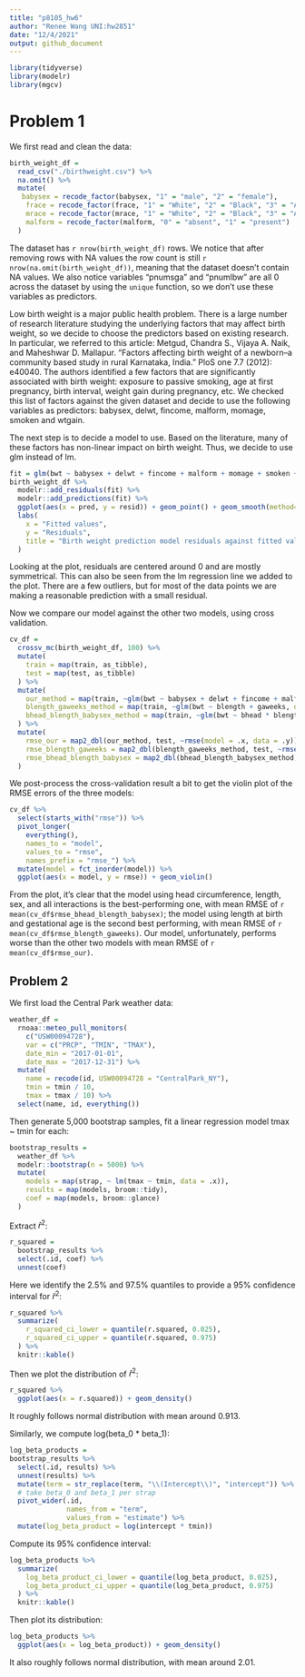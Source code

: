 ```yaml
---
title: "p8105_hw6"
author: "Renee Wang UNI:hw2851"
date: "12/4/2021"
output: github_document
---
```


```r
library(tidyverse)
library(modelr)
library(mgcv)
```
# Problem 1 

We first read and clean the data:
```r
birth_weight_df = 
  read_csv("./birthweight.csv") %>%
  na.omit() %>%
  mutate(
   babysex = recode_factor(babysex, "1" = "male", "2" = "female"),
    frace = recode_factor(frace, "1" = "White", "2" = "Black", "3" = "Asian", "4" = "Puerto Rican", "8" = "Other", "9" = "Unkown"),
    mrace = recode_factor(mrace, "1" = "White", "2" = "Black", "3" = "Asian", "4" = "Puerto Rican", "8" = "Other"),
    malform = recode_factor(malform, "0" = "absent", "1" = "present")
  )

```

The dataset has `r nrow(birth_weight_df)` rows. We notice that after removing rows with NA values the row count is still `r nrow(na.omit(birth_weight_df))`, meaning that the dataset doesn't contain NA values.
We also notice variables "pnumsga" and "pnumlbw" are all 0 across the dataset by using the `unique` function, so we don't use these variables as predictors.

Low birth weight is a major public health problem. There is a large number of research literature studying the underlying factors that may affect birth weight, so we decide to choose the predictors based on existing research.
In particular, we referred to this article: Metgud, Chandra S., Vijaya A. Naik, and Maheshwar D. Mallapur. "Factors affecting birth weight of a newborn–a community based study in rural Karnataka, India." PloS one 7.7 (2012): e40040.
The authors identified a few factors that are significantly associated with birth weight: exposure to passive smoking, age at first pregnancy, birth interval, weight gain during pregnancy, etc. We checked this list of factors against the given dataset and decide to use the following variables as predictors: babysex, delwt, fincome, malform, momage, smoken and wtgain.

The next step is to decide a model to use. Based on the literature, many of these factors has non-linear impact on birth weight. Thus, we decide to use glm instead of lm.

```r
fit = glm(bwt ~ babysex + delwt + fincome + malform + momage + smoken + wtgain, data = birth_weight_df)
birth_weight_df %>%
  modelr::add_residuals(fit) %>%
  modelr::add_predictions(fit) %>%
  ggplot(aes(x = pred, y = resid)) + geom_point() + geom_smooth(method='lm') +
  labs(
    x = "Fitted values",
    y = "Residuals",
    title = "Birth weight prediction model residuals against fitted values"
  )
```
Looking at the plot, residuals are centered around 0 and are mostly symmetrical. This can also be seen from the lm regression line we added to the plot. There are a few outliers, but for most of the data points we are making a reasonable prediction with a small residual.

Now we compare our model against the other two models, using cross validation.
```r
cv_df =
  crossv_mc(birth_weight_df, 100) %>%
  mutate(
    train = map(train, as_tibble),
    test = map(test, as_tibble)
  ) %>%
  mutate(
    our_method = map(train, ~glm(bwt ~ babysex + delwt + fincome + malform + momage + smoken + wtgain, data = .x) ),
    blength_gaweeks_method = map(train, ~glm(bwt ~ blength + gaweeks, data = .x)),
    bhead_blength_babysex_method = map(train, ~glm(bwt ~ bhead * blength * babysex, data = .x))
  ) %>%
  mutate(
    rmse_our = map2_dbl(our_method, test, ~rmse(model = .x, data = .y)),
    rmse_blength_gaweeks = map2_dbl(blength_gaweeks_method, test, ~rmse(model = .x, data = .y)),
    rmse_bhead_blength_babysex = map2_dbl(bhead_blength_babysex_method, test, ~rmse(model = .x, data = .y))
  )
```

We post-process the cross-validation result a bit to get the violin plot of the RMSE errors of the three models:
```r
cv_df %>% 
  select(starts_with("rmse")) %>% 
  pivot_longer(
    everything(),
    names_to = "model", 
    values_to = "rmse",
    names_prefix = "rmse_") %>% 
  mutate(model = fct_inorder(model)) %>%
  ggplot(aes(x = model, y = rmse)) + geom_violin()
```
From the plot, it's clear that the model using head circumference, length, sex, and all interactions is the best-performing one, with mean RMSE of `r mean(cv_df$rmse_bhead_blength_babysex)`; the model using length at birth and gestational age is the second best performing, with mean RMSE of `r mean(cv_df$rmse_blength_gaweeks)`. Our model, unfortunately, performs worse than the other two models with mean RMSE of `r mean(cv_df$rmse_our)`.

## Problem 2
We first load the Central Park weather data:
```r
weather_df = 
  rnoaa::meteo_pull_monitors(
    c("USW00094728"),
    var = c("PRCP", "TMIN", "TMAX"), 
    date_min = "2017-01-01",
    date_max = "2017-12-31") %>%
  mutate(
    name = recode(id, USW00094728 = "CentralPark_NY"),
    tmin = tmin / 10,
    tmax = tmax / 10) %>%
  select(name, id, everything())
```
Then generate 5,000 bootstrap samples, fit a linear regression model tmax ~ tmin for each:
```r
bootstrap_results =
  weather_df %>%
  modelr::bootstrap(n = 5000) %>%
  mutate(
    models = map(strap, ~ lm(tmax ~ tmin, data = .x)),
    results = map(models, broom::tidy),
    coef = map(models, broom::glance)
  )
```

Extract $\hat{r}^{2}$:
```r
r_squared =
  bootstrap_results %>%
  select(.id, coef) %>%
  unnest(coef)
```

Here we identify the 2.5% and 97.5% quantiles to provide a 95% confidence interval for $\hat{r}^{2}$:
```r
r_squared %>%
  summarize(
    r_squared_ci_lower = quantile(r.squared, 0.025),
    r_squared_ci_upper = quantile(r.squared, 0.975)
  ) %>%
  knitr::kable()
```

Then we plot the distribution of $\hat{r}^{2}$:
```r
r_squared %>%
  ggplot(aes(x = r.squared)) + geom_density()
```
It roughly follows normal distribution with mean around 0.913.

Similarly, we compute log(beta_0 * beta_1):
```r
log_beta_products =
bootstrap_results %>%
  select(.id, results) %>%
  unnest(results) %>%
  mutate(term = str_replace(term, "\\(Intercept\\)", "intercept")) %>%
  # take beta_0 and beta_1 per strap
  pivot_wider(.id,
              names_from = "term",
              values_from = "estimate") %>%
  mutate(log_beta_product = log(intercept * tmin))
```

Compute its 95% confidence interval:
```r
log_beta_products %>%
  summarize(
    log_beta_product_ci_lower = quantile(log_beta_product, 0.025),
    log_beta_product_ci_upper = quantile(log_beta_product, 0.975)
  ) %>%
  knitr::kable()
```

Then plot its distribution:
```r
log_beta_products %>%
  ggplot(aes(x = log_beta_product)) + geom_density()
```

It also roughly follows normal distribution, with mean around 2.01.